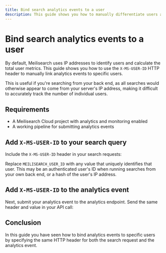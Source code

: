 ```yaml
---
title: Bind search analytics events to a user
description: This guide shows you how to manually differentiate users across search analytics using the X-MS-USER-ID HTTP header.
---
```


# Bind search analytics events to a user

By default, Meilisearch uses IP addresses to identify users and calculate the total user metrics. This guide shows you how to use the `X-MS-USER-ID` HTTP header to manually link analytics events to specific users. 

This is useful if you're searching from your back end, as all searches would otherwise appear to come from your server's IP address, making it difficult to accurately track the number of individual users.

## Requirements

- A Meilisearch Cloud project with analytics and monitoring enabled
- A working pipeline for submitting analytics events

## Add `X-MS-USER-ID` to your search query

Include the `X-MS-USER-ID` header in your search requests:

<CodeSamples id="analytics_event_bind_search_1" />

Replace `MEILISEARCH_USER_ID` with any value that uniquely identifies that user. This may be an authenticated user's ID when running searches from your own back end, or a hash of the user's IP address.

## Add `X-MS-USER-ID` to the analytics event

Next, submit your analytics event to the analytics endpoint. Send the same header and value in your API call:

<CodeSamples id="analytics_event_bind_event_1" />

## Conclusion

In this guide you have seen how to bind analytics events to specific users by specifying the same HTTP header for both the search request and the analytics event.
